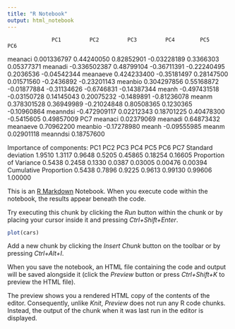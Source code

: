 ```yaml
---
title: "R Notebook"
output: html_notebook
---
```

                  PC1         PC2         PC3         PC4        PC5         PC6
meanaci   0.001336797  0.44240050  0.82852901 -0.03228189  0.3366303  0.05377371
meanadi  -0.336502387  0.48799104 -0.36711391 -0.22240495  0.2036536 -0.04542344
meanaeve  0.424233400 -0.35181497  0.28147500  0.01571560 -0.2436892 -0.23201143
meanbio   0.304297856  0.55168872 -0.01877884 -0.31134626 -0.6746831 -0.14387344
meanh    -0.497431518 -0.03150728  0.14145043  0.20075232 -0.1489891 -0.81236078
meanm     0.378301528  0.36949989 -0.21024848  0.80508365  0.1230365 -0.10960864
meanndsi -0.472909117  0.02212343  0.18701225  0.40478300 -0.5415605  0.49857009
                 PC7
meanaci   0.02379069
meanadi   0.64873432
meanaeve  0.70962200
meanbio  -0.17278980
meanh    -0.09555985
meanm     0.02901118
meanndsi  0.18757600

Importance of components:
                          PC1    PC2    PC3    PC4     PC5     PC6     PC7
Standard deviation     1.9510 1.3117 0.9648 0.5205 0.45865 0.18254 0.16605
Proportion of Variance 0.5438 0.2458 0.1330 0.0387 0.03005 0.00476 0.00394
Cumulative Proportion  0.5438 0.7896 0.9225 0.9613 0.99130 0.99606 1.00000

This is an [R Markdown](http://rmarkdown.rstudio.com) Notebook. When you execute code within the notebook, the results appear beneath the code. 

Try executing this chunk by clicking the *Run* button within the chunk or by placing your cursor inside it and pressing *Ctrl+Shift+Enter*. 

```r
plot(cars)
```

Add a new chunk by clicking the *Insert Chunk* button on the toolbar or by pressing *Ctrl+Alt+I*.

When you save the notebook, an HTML file containing the code and output will be saved alongside it (click the *Preview* button or press *Ctrl+Shift+K* to preview the HTML file).

The preview shows you a rendered HTML copy of the contents of the editor. Consequently, unlike *Knit*, *Preview* does not run any R code chunks. Instead, the output of the chunk when it was last run in the editor is displayed.
